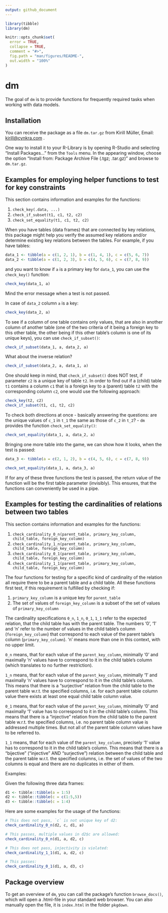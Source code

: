 ```yaml
---
output: github_document
---
```


<!-- README.md is generated from README.Rmd. Please edit that file -->

```r
library(tibble)
library(dm)

knitr::opts_chunk$set(
  error = TRUE,
  collapse = TRUE,
  comment = "#>",
  fig.path = "man/figures/README-",
  out.width = "100%"
)
```
# dm

The goal of `dm` is to provide functions for frequently required tasks when working with data models.

## Installation

You can receive the package as a file `dm.tar.gz` from
Kirill Müller, Email: <kirill@cynkra.com> .

One way to install it to your R-Library is by opening R-Studio and
selecting “Install Packages…” from the `Tools` menu. In the appearing
window, choose the option “Install from: Package Archive File (.tgz;
.tar.gz)” and browse to `dm.tar.gz`.

## Examples for employing helper functions to test for key constraints

This section contains information and examples for the functions:

1. `check_key(.data, ...)`
2. `check_if_subset(t1, c1, t2, c2)`
3. `check_set_equality(t1, c1, t2, c2)`

When you have tables (data frames) that are connected by key relations, this package might help you verify the assumed key relations 
and/or determine existing key relations between the tables. For example, if you have tables:

```r
data_1 <- tibble(a = c(1, 2, 1), b = c(1, 4, 1), c = c(5, 6, 7))
data_2 <- tibble(a = c(1, 2, 3), b = c(4, 5, 6), c = c(7, 8, 9))
```

and you want to know if `a` is a primary key for `data_1`, you can use the `check_key()` function:

```r
check_key(data_1, a)
```

Mind the error message when a test is not passed.

In case of `data_2` column `a` is a key:

```r
check_key(data_2, a)
```

To see if a column of one table contains only values, that are also in another column of another table (one of the two criteria of it being a foreign key to this other table, the other being if this other table's column is one of its unique keys), you can use `check_if_subset()`:

```r
check_if_subset(data_1, a, data_2, a)
```

What about the inverse relation?

```r
check_if_subset(data_2, a, data_1, a)
```

One should keep in mind, that `check_if_subset()` does NOT test, if parameter `c2` is a unique key of table `t2`. 
In order to find out if a (child) table `t1` contains a column `c1` that is a foreign key to a (parent) table `t2` with the corresponding column `c2`, one would use the following approach:

```r
check_key(t2, c2)
check_if_subset(t1, c1, t2, c2)
```

To check both directions at once - basically answering the questions: are the unique values of `c_1` in `t_1` the same as those of `c_2` in `t_2`? -
`dm` provides the function `check_set_equality()`:

```r
check_set_equality(data_1, a, data_2, a)
```

Bringing one more table into the game, we can show how it looks, when the test is passed:

```r
data_3 <- tibble(a = c(2, 1, 2), b = c(4, 5, 6), c = c(7, 8, 9))

check_set_equality(data_1, a, data_3, a)
```

If for any of these three functions the test is passed, the return value of the function will be the first table parameter (invisibly).
This ensures, that the functions can conveniently be used in a pipe.

## Examples for testing the cardinalities of relations between two tables

This section contains information and examples for the functions:

1. `check_cardinality_0_n(parent_table, primary_key_column, child_table, foreign_key_column)`
2. `check_cardinality_1_n(parent_table, primary_key_column, child_table, foreign_key_column)`
3. `check_cardinality_0_1(parent_table, primary_key_column, child_table, foreign_key_column)`
4. `check_cardinality_1_1(parent_table, primary_key_column, child_table, foreign_key_column)`

The four functions for testing for a specific kind of cardinality of the relation all require there to be a parent table and a child table.
All these functions first test, if this requirement is fulfilled by checking if: 

1. `primary_key_column` is a unique key for `parent_table`
2. The set of values of `foreign_key_column` is a subset of the set of values of `primary_key_column`

The cardinality specifications `0_n`, `1_n`, `0_1`, `1_1` refer to the expected relation, that the child table has with the parent table.
The numbers '0', '1' and 'n' refer to the number of values in the child table's column (`foreign_key_column`) that correspond to each value of the
parent table's column (`primary_key_column`). 
'n' means more than one in this context, with no upper limit.

`0_n` means, that for each value of the `parent_key_column`, minimally '0' and maximally
'n' values have to correspond to it in the child table's column (which translates to no further restriction).

`1_n` means, that for each value of the `parent_key_column`, minimally '1' and maximally 'n' values have to correspond to it in the child table's column. 
This means that there is a "surjective" relation from the child table to the parent table w.r.t. the specified columns, i.e. for each parent table column value there exists at least one equal child table column value.

`0_1` means, that for each value of the `parent_key_column`, minimally '0' and maximally '1' value has to correspond to it in the child table's column. 
This means that there is a "injective" relation from the child table to the parent table w.r.t. the specified columns, i.e. no parent table column value is addressed multiple times. 
But not all of the parent table column values have to be referred to.

`1_1` means, that for each value of the `parent_key_column`, precisely '1' value has to correspond to it in the child table's column. 
This means that there is a "bijective" ("injective" AND "surjective") relation between the child table and the parent table w.r.t. the specified columns, i.e. the set of values of the two columns is equal and there are no duplicates in either of them.

Examples:

Given the following three data frames:
```r
d1 <- tibble::tibble(a = 1:5)
d2 <- tibble::tibble(c = c(1:5,5))
d3 <- tibble::tibble(c = 1:4)
```

Here are some examples for the usage of the functions:

```r
# This does not pass, `c` is not unique key of d2:
check_cardinality_0_n(d2, c, d1, a)

# This passes, multiple values in d2$c are allowed:
check_cardinality_0_n(d1, a, d2, c)

# This does not pass, injectivity is violated:
check_cardinality_1_1(d1, a, d2, c)

# This passes:
check_cardinality_0_1(d1, a, d3, c)
```

## Package overview

To get an overview of `dm`, you can call the package’s
function `browse_docs()`, which will open a .html-file in your standard
web browser. You can also manually open the file, it is `index.html` in
the folder `pkgdown`.

